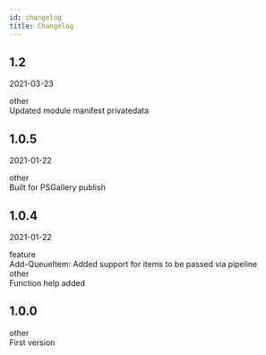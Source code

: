 ```yaml
---
id: changelog
title: Changelog
---
```



## 1.2

2021-03-23

<div class="container">
<div class="row">
<div class="col col--2"><span class="badge badge--secondary">other</span></div>
<div class="col">Updated module manifest privatedata</div>
</div>
</div>


## 1.0.5

2021-01-22

<div class="container">
<div class="row">
<div class="col col--2"><span class="badge badge--secondary">other</span></div>
<div class="col">Built for PSGallery publish</div>
</div>
</div>


## 1.0.4

2021-01-22

<div class="container">
<div class="row">
<div class="col col--2"><span class="badge badge--primary">feature</span></div>
<div class="col">Add-QueueItem: Added support for items to be passed via pipeline</div>
</div>
<div class="row">
<div class="col col--2"><span class="badge badge--secondary">other</span></div>
<div class="col">Function help added</div>
</div>
</div>


## 1.0.0



<div class="container">
<div class="row">
<div class="col col--2"><span class="badge badge--secondary">other</span></div>
<div class="col">First version</div>
</div>
</div>

